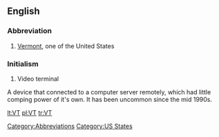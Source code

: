 ==English==

===Abbreviation===
#[[Vermont]], one of the United States

[[Category:Abbreviations]]
[[Category:US States]]
{{rfc-auto}}
===Initialism===
#Video terminal
A device that connected to a computer server remotely, which had little comping power of it's own. It has been uncommon since the mid 1990s.

[[lt:VT]]
[[pl:VT]]
[[tr:VT]]